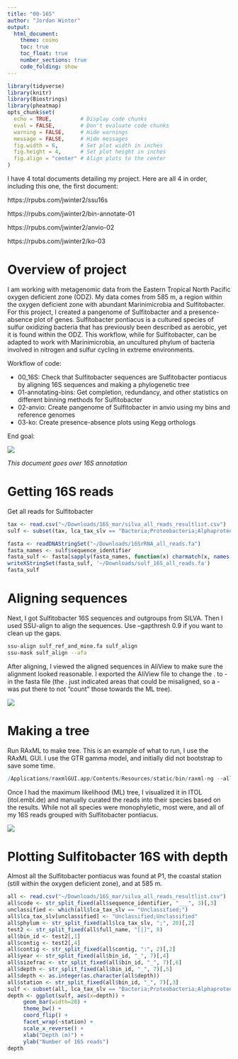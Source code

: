 ```yaml
---
title: "00-16S"
author: "Jordan Winter"
output: 
  html_document:
    theme: cosmo
    toc: true
    toc_float: true
    number_sections: true
    code_folding: show
---
```


```r
library(tidyverse)
library(knitr)
library(Biostrings)
library(pheatmap)
opts_chunk$set(
  echo = TRUE,         # Display code chunks
  eval = FALSE,        # Don't evaluate code chunks
  warning = FALSE,     # Hide warnings
  message = FALSE,     # Hide messages
  fig.width = 6,       # Set plot width in inches
  fig.height = 4,      # Set plot height in inches
  fig.align = "center" # Align plots to the center
)
```

I have 4 total documents detailing my project. Here are all 4 in order, including this one, the first document:

https://rpubs.com/jwinter2/ssu16s

https://rpubs.com/jwinter2/bin-annotate-01

https://rpubs.com/jwinter2/anvio-02

https://rpubs.com/jwinter2/ko-03

# Overview of project {-}

I am working with metagenomic data from the Eastern Tropical North Pacific oxygen deficient zone (ODZ). My data comes from 585 m, a region within the oxygen deficient zone with abundant Marinimicrobia and Sulfitobacter. For this project, I created a pangenome of Sulfitobacter and a presence-absence plot of genes. Sulfitobacter pontiacus is a cultured species of sulfur oxidizing bacteria that has previously been described as aerobic, yet it is found within the ODZ. This workflow, while for Sulfitobacter, can be adapted to work with Marinimicrobia, an uncultured phylum of bacteria involved in nitrogen and sulfur cycling in extreme environments.

Workflow of code:

- 00_16S: Check that Sulfitobacter sequences are Sulfitobacter pontiacus by aligning 16S sequences and making a phylogenetic tree
- 01-annotating-bins: Get completion, redundancy, and other statistics on different binning methods for Sulfitobacter
- 02-anvio: Create pangenome of Sulfitobacter in anvio using my bins and reference genomes
- 03-ko: Create presence-absence plots using Kegg orthologs

End goal:

![](../output/sulf-diff-heatmap.png)

*This document goes over 16S annotation*

# Getting 16S reads {-}

Get all reads for Sulfitobacter

```r
tax <- read.csv("~/Downloads/16S_mar/silva_all_reads_resultlist.csv")
sulf <- subset(tax, lca_tax_slv == "Bacteria;Proteobacteria;Alphaproteobacteria;Rhodobacterales;Rhodobacteraceae;Sulfitobacter;")

fasta <- readDNAStringSet("~/Downloads/16SrRNA_all_reads.fa")
fasta_names <- sulf$sequence_identifier
fasta_sulf <- fasta[sapply(fasta_names, function(x) charmatch(x, names(fasta)))]
writeXStringSet(fasta_sulf, '~/Downloads/sulf_16S_all_reads.fa')
fasta_sulf
```

# Aligning sequences {-}

Next, I got Sulfitobacter 16S sequences and outgroups from SILVA. Then I used SSU-align to align the sequences. Use --gapthresh 0.9 if you want to clean up the gaps.

```bash
ssu-align sulf_ref_and_mine.fa sulf_align
ssu-mask sulf_align --afa
```

After aligning, I viewed the aligned sequences in AliView to make sure the alignment looked reasonable. I exported the AliView file to change the . to - in the fasta file (the . just indicated areas that could be misaligned, so a - was put there to not "count" those towards the ML tree).

![](../output/sulf_16S_alignment.png)

# Making a tree {-}

Run RAxML to make tree. This is an example of what to run, I use the RAxML GUI. I use the GTR gamma model, and initially did not bootstrap to save some time.

```r
/Applications/raxmlGUI.app/Contents/Resources/static/bin/raxml-ng --all --msa Downloads/contigs_and_clades_fixed_modified.fasta --model GTR+G --prefix Downloads/contigs_and_clades_fixed_raxml/contigs_and_clades_fixed_1 --seed 221239 --outgroup AJ430587_Caldithrix_abyssi --bs-metric tbe --tree rand{1} --bs-trees 100
```

Once I had the maximum likelihood (ML) tree, I visualized it in ITOL (itol.embl.de) and manually curated the reads into their species based on the results. While not all species were monophyletic, most were, and all of my 16S reads grouped with Sulfitobacter pontiacus.

![](../output/sulf-16S.png)

# Plotting Sulfitobacter 16S with depth {-}

Almost all the Sulfitobacter pontiacus was found at P1, the coastal station (still within the oxygen deficient zone), and at 585 m.

```r
all <- read.csv("~/Downloads/16S_mar/silva_all_reads_resultlist.csv")
all$code <- str_split_fixed(all$sequence_identifier, "___", 3)[,3]
unclassified <- which(all$lca_tax_slv == "Unclassified;")
all$lca_tax_slv[unclassified] <- "Unclassified;Unclassified"
all$phylum <- str_split_fixed(all$lca_tax_slv, ";", 20)[,2]
test2 <- str_split_fixed(all$full_name, "[|]", 8)
all$bin_id <- test2[,1]
all$contig <- test2[,4]
all$contig <- str_split_fixed(all$contig, ":", 2)[,2]
all$year <- str_split_fixed(all$bin_id, "_", 7)[,4]
all$sizefrac <- str_split_fixed(all$bin_id, "_", 7)[,6]
all$depth <- str_split_fixed(all$bin_id, "_", 7)[,5]
all$depth <- as.integer(as.character(all$depth))
all$station <- str_split_fixed(all$bin_id, "_", 7)[,3]
sulf <- subset(all, lca_tax_slv == "Bacteria;Proteobacteria;Alphaproteobacteria;Rhodobacterales;Rhodobacteraceae;Sulfitobacter;" & sizefrac != "3um" & station != "P3")
depth <- ggplot(sulf, aes(x=depth)) + 
     geom_bar(width=20) +
     theme_bw() +
     coord_flip() +
     facet_wrap(~station) + 
     scale_x_reverse() +
     xlab("Depth (m)") +
     ylab("Number of 16S reads")
depth
```
